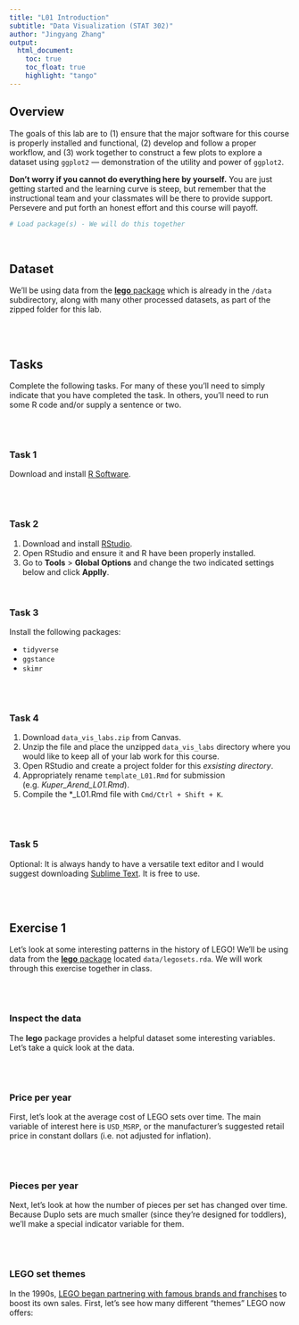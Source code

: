 ```yaml
---
title: "L01 Introduction"
subtitle: "Data Visualization (STAT 302)" 
author: "Jingyang Zhang"
output:
  html_document:
    toc: true
    toc_float: true
    highlight: "tango"
---
```


## Overview

The goals of this lab are to (1) ensure that the major software for this course is properly installed and functional, (2) develop and follow a proper workflow, and (3) work together to construct a few plots to explore a dataset using `ggplot2` --- demonstration of the utility and power of `ggplot2`. 

**Don't worry if you cannot do everything here by yourself.** You are just getting started and the learning curve is steep, but remember that the instructional team and your classmates will be there to provide support. Persevere and put forth an honest effort and this course will payoff.

```r
# Load package(s) - We will do this together 
```

<br>

## Dataset

We'll be using data from the [**lego** package](https://github.com/seankross/lego) which is already in the `/data` subdirectory, along with many other processed datasets, as part of the zipped folder for this lab. 

<br><br>

## Tasks
Complete the following tasks. For many of these you'll need to simply indicate that you have completed the task. In others, you'll need to run some R code and/or supply a sentence or two.

<br><br>

### Task 1

Download and install [R Software](https://cran.rstudio.com/).

<br><br>

### Task 2

1. Download and install [RStudio](https://www.rstudio.com/products/rstudio/download4/).
2. Open RStudio and ensure it and R have been properly installed. 
3. Go to **Tools** > **Global Options** and change the two indicated settings below and click **Applly**.



<br>

### Task 3
Install the following packages:

- `tidyverse`
- `ggstance`
- `skimr`

<br><br>

### Task 4

1. Download `data_vis_labs.zip` from Canvas. 
2. Unzip the file and place the unzipped `data_vis_labs` directory where you would like to keep all of your lab work for this course.
3. Open RStudio and create a project folder for this *exsisting directory*.  
4. Appropriately rename `template_L01.Rmd` for submission (e.g. *Kuper_Arend_L01.Rmd*).
5. Compile the *_L01.Rmd file with `Cmd/Ctrl + Shift + K`.

<br><br>

### Task 5 
Optional: It is always handy to have a versatile text editor and I would suggest downloading [Sublime Text](https://www.sublimetext.com/). It is free to use.

<br><br>

## Exercise 1

Let's look at some interesting patterns in the history of LEGO! We'll be using data from the [**lego** package](https://github.com/seankross/lego) located `data/legosets.rda`. We will work through this exercise together in class.

<br><br>

### Inspect the data

The **lego** package provides a helpful dataset some interesting variables. Let's take a quick look at the data.

<br><br>

### Price per year

First, let's look at the average cost of LEGO sets over time. The main variable of interest here is `USD_MSRP`, or the manufacturer's suggested retail price in constant dollars (i.e. not adjusted for inflation).

<br><br>

### Pieces per year

Next, let’s look at how the number of pieces per set has changed over time. Because Duplo sets are much smaller (since they’re designed for toddlers), we’ll make a special indicator variable for them.

<br><br>

### LEGO set themes

In the 1990s, [LEGO began partnering with famous brands and franchises](https://www.cnbc.com/2018/04/27/lego-marketing-strategy-made-it-world-favorite-toy-brand.html) to boost its own sales. First, let's see how many different "themes" LEGO now offers:
